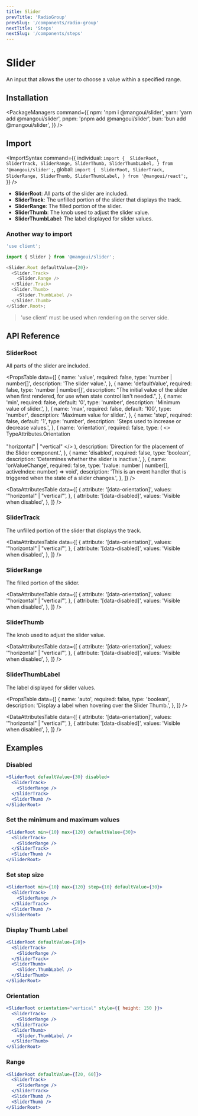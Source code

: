 ```yaml
---
title: Slider
prevTitle: 'RadioGroup'
prevSlug: '/components/radio-group'
nextTitle: 'Steps'
nextSlug: '/components/steps'
---
```


# Slider

<Description>An input that allows the user to choose a value within a specified range.</Description>

<DemoContainer>
  <SliderDemo />
  <DemoCodeBlock component="slider" />
</DemoContainer>

## Installation

<PackageManagers
  command={{
    npm: 'npm i @mangoui/slider',
    yarn: 'yarn add @mangoui/slider',
    pnpm: 'pnpm add @mangoui/slider',
    bun: 'bun add @mangoui/slider',
  }}
/>

## Import

<ImportSyntax
  command={{
    individual: `import { 
  SliderRoot,
  SliderTrack,
  SliderRange,
  SliderThumb,
  SliderThumbLabel,
} from '@mangoui/slider';`,
    global: `import { 
  SliderRoot,
  SliderTrack,
  SliderRange,
  SliderThumb,
  SliderThumbLabel,
} from '@mangoui/react';`,
  }}
/>

- **SliderRoot**: All parts of the slider are included.
- **SliderTrack**: The unfilled portion of the slider that displays the track.
- **SliderRange**: The filled portion of the slider.
- **SliderThumb**: The knob used to adjust the slider value.
- **SliderThumbLabel**: The label displayed for slider values.

### Another way to import

```js
'use client';

import { Slider } from '@mangoui/slider';

<Slider.Root defaultValue={20}>
  <Slider.Track>
    <Slider.Range />
  </Slider.Track>
  <Slider.Thumb>
    <Slider.ThumbLabel />
  </Slider.Thumb>
</Slider.Root>;
```

> 'use client' must be used when rendering on the server side.

## API Reference

### SliderRoot

All parts of the slider are included.

<PropsTable
  data={[
    {
      name: 'value',
      required: false,
      type: 'number | number[]',
      description: 'The slider value.',
    },
    {
      name: 'defaultValue',
      required: false,
      type: 'number | number[]',
      description:
        "The initial value of the slider when first rendered, for use when state control isn't needed.",
    },
    {
      name: 'min',
      required: false,
      default: '0',
      type: 'number',
      description: 'Minimum value of slider.',
    },
    {
      name: 'max',
      required: false,
      default: '100',
      type: 'number',
      description: 'Maximum value for slider.',
    },
    {
      name: 'step',
      required: false,
      default: '1',
      type: 'number',
      description: 'Steps used to increase or decrease values.',
    },
    {
      name: 'orientation',
      required: false,
      type: (
        <>
          TypeAttributes.Orientation
          <br />
          <br />
          "horizontal" | "vertical"
        </>
      ),
      description: 'Direction for the placement of the Slider component.',
    },
    {
      name: 'disabled',
      required: false,
      type: 'boolean',
      description: 'Determines whether the slider is inactive.',
    },
    {
      name: 'onValueChange',
      required: false,
      type: '(value: number | number[], activeIndex: number) => void',
      description: 'This is an event handler that is triggered when the state of a slider changes.',
    },
  ]}
/>

<DataAttributesTable
  data={[
    {
      attribute: '[data-orientation]',
      values: '"horizontal" | "vertical"',
    },
    {
      attribute: '[data-disabled]',
      values: 'Visible when disabled',
    },
  ]}
/>

### SliderTrack

The unfilled portion of the slider that displays the track.

<DataAttributesTable
  data={[
    {
      attribute: '[data-orientation]',
      values: '"horizontal" | "vertical"',
    },
    {
      attribute: '[data-disabled]',
      values: 'Visible when disabled',
    },
  ]}
/>

### SliderRange

The filled portion of the slider.

<DataAttributesTable
  data={[
    {
      attribute: '[data-orientation]',
      values: '"horizontal" | "vertical"',
    },
    {
      attribute: '[data-disabled]',
      values: 'Visible when disabled',
    },
  ]}
/>

### SliderThumb

The knob used to adjust the slider value.

<DataAttributesTable
  data={[
    {
      attribute: '[data-orientation]',
      values: '"horizontal" | "vertical"',
    },
    {
      attribute: '[data-disabled]',
      values: 'Visible when disabled',
    },
  ]}
/>

### SliderThumbLabel

The label displayed for slider values.

<PropsTable
  data={[
    {
      name: 'auto',
      required: false,
      type: 'boolean',
      description: 'Display a label when hovering over the Slider Thumb.',
    },
  ]}
/>

<DataAttributesTable
  data={[
    {
      attribute: '[data-orientation]',
      values: '"horizontal" | "vertical"',
    },
    {
      attribute: '[data-disabled]',
      values: 'Visible when disabled',
    },
  ]}
/>

## Examples

### Disabled

```jsx
<SliderRoot defaultValue={30} disabled>
  <SliderTrack>
    <SliderRange />
  </SliderTrack>
  <SliderThumb />
</SliderRoot>
```

### Set the minimum and maximum values

```jsx
<SliderRoot min={10} max={120} defaultValue={30}>
  <SliderTrack>
    <SliderRange />
  </SliderTrack>
  <SliderThumb />
</SliderRoot>
```

### Set step size

```jsx
<SliderRoot min={10} max={120} step={10} defaultValue={30}>
  <SliderTrack>
    <SliderRange />
  </SliderTrack>
  <SliderThumb />
</SliderRoot>
```

### Display Thumb Label

```jsx
<SliderRoot defaultValue={20}>
  <SliderTrack>
    <SliderRange />
  </SliderTrack>
  <SliderThumb>
    <Slider.ThumbLabel />
  </SliderThumb>
</SliderRoot>
```

### Orientation

```jsx
<SliderRoot orientation="vertical" style={{ height: 150 }}>
  <SliderTrack>
    <SliderRange />
  </SliderTrack>
  <SliderThumb>
    <Slider.ThumbLabel />
  </SliderThumb>
</SliderRoot>
```

### Range

```jsx
<SliderRoot defaultValue={[20, 60]}>
  <SliderTrack>
    <SliderRange />
  </SliderTrack>
  <SliderThumb />
  <SliderThumb />
</SliderRoot>
```

